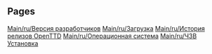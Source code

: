 
== Pages ==
[[Main/ru/Версия разработчиков]]
[[Main/ru/Загрузка]]
[[Main/ru/История релизов OpenTTD]]
[[Main/ru/Операционная система]]
[[Main/ru/ЧЗВ Установка]]
